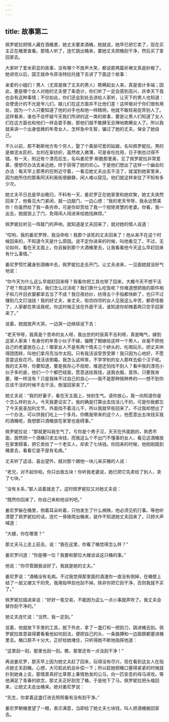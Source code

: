 ```yaml
---
---
---
```

title: 故事第二
---

佩罗妮拉把情人藏在酒桶里，她丈夫要卖酒桶，她就说，她早已把它卖了，现在买主正在桶里查看。那情人听了，连忙跳出桶来，要她丈夫把桶刮干净，然后买了拿回家去。



大家听了爱米莉亚的故事，没有哪个不放声大笑，都说那两篇祈祷文真是妙极了。她讲完以后，国王就命令菲洛特拉托接下去讲了下面这个故事：

亲爱的小姐们！男人（尤其是做了丈夫的男人）欺瞒起女人来，真是诡计多端；因此，要是哪个女人对她的丈夫使了条诡计，你们听了一定会感到高兴，庆幸天下竟也会有这种事情；不仅如此，你们还会到处去讲给人家听，让天下的男人也知道：会使诡计的不光是爷儿们，娘儿们在这方面并不比他们差！这样做对于你们很有用处，因为一个人只要知道了他的对手也和他一样精明，他就不敢轻易捉弄别人了。这样看来，谁也不会怀疑今天我们所讲的这一类的故事，要是让男人们知道了女人们在这方面也和他们一样会耍手腕，那他们就不敢肆无忌惮地欺瞒女人了。所以我就来讲一个出身低微的年青女人，怎样急中生智，骗过了她的丈夫，保全了她自己。

不久以前，那不勒斯地方有个穷人，娶了个美丽可爱的姑娘，名叫佩罗妮拉。男的是做泥水匠的，女的在家纺织，虽然收入微薄，可是省吃俭用，日子倒也过得不错。有一天，附近有个漂亮后生，名叫姜尼罗·斯脆那里奥，见了佩罗妮拉非常爱慕，便想尽办法去亲近她，终于获得了她的欢心。于是他们想出了这样一个幽会的办法：每天早上那男的在附近守着，一看见她丈夫出去干活了，就溜到她家里来，因为她所住的那条阿沃利奥街很僻静，闲人难以窥见。他们就这样来往了不知有多少次。

她丈夫平日总是早出晚归，不料有一天，姜尼罗正在她家里和她欢聚，她丈夫突然回来了，他看见大门紧闭，就一边敲门，一边心想：“我的老天爷呀，我永远赞美你！你虽然给了我一条穷命，可是你却赏给了我一个规矩贤慧的老婆。你看，我一出去，她就锁上了门，免得闲人闯进来给她找麻烦。”

佩罗妮拉听见一阵敲门的声响，就知道是丈夫回来了，就对她的情人说道：

“哎哟，我的姜尼罗呀，我没命啦！我那个该死的丈夫回来了！他从来不在这个时候回来的，不知道今天是什么原因。说不定你进来的时候，叫他看见了。不过，无论如何，看在天主面上，你且躲到那个大酒桶里去，让我看看他今天这么早赶回来有什么事情。”

姜尼罗慌忙藏身到酒桶中去，佩罗妮拉走去开门，让丈夫进来，一见面她就没好气地说：

“你今天为什么这么早就赶回来呀？我看你把工具也带了回来，大概今天不想干活了吧？照这样下去，我们怎么过活呢？我们靠什么吃饭呢？你难道想把我的那件袍子和几件旧衣裳都拿去当了不成？我日夜纺纱，纺得五个手指都快断了，也只不过赚到几文灯油钱！我的好丈夫，亲丈夫，街坊四邻的女人见我这么辛苦，都奇怪极了，人家都在笑话我呢。你这时候正该在外面干活，谁知道你却摊着两只空手回家来了。”

说着，她就放声大哭，一边哭一边继续说下去：

“老天爷呀，我真是个苦命的女人呀，我出世的时辰真不吉利呀，真是晦气，嫁到这家人家来！有身份的年青小伙子不嫁，偏瞎了眼嫁给这样一个男人，丝毫不把他自己的老婆放在心上！哪家女人不是有两个情夫三个姘头的，吃喝玩乐，把丈夫哄得团团转，叫他们拿月亮当作太阳。只有我活该受苦受罪！我只因为心地好，不愿意耍这些花巧，就活该倒霉。我怎么这样笨，不学学别的女人那样去偷个汉子呢。我的丈夫呀，你要知道，要是我存心不规矩，难道还怕找不到人？看中我的漂亮小伙子多的是，他们一个个都巴结我，愿意送给我钱，送我衣服，首饰，只要我肯要，哪一样没有？只是我昧不过自己的良心——我不是那种贱种养的——想不到你应该干活的时候不去干活，倒溜回家来了。”

她丈夫说：“我的好妻子，看在天主面上，快别生气。请你放心，我一向知道你是个怎么样的女人。今天我更证实了。我的确是打算出去找活儿干的，可是你我都忘了今天是圣加利文节，外面找不着活儿干，所以我就早些回来了。不过我却想出了一个办法，可以供我们吃上一个多月。你瞧我带来的这个人，他愿意出五块钱买我的酒桶呢，我想那只酒桶放在家里也是碍事。”

佩罗妮拉说：“那就更叫我生气了。亏你是个男子汉，天天在外面跑的，熟悉市面，居然把一个酒桶只卖五块钱，而我这么个不出门不懂事的女人，看见这酒桶放在家里碍事，把它卖给了一个老实人，却卖了七块钱。你回来的时候，他刚刚跳到桶里去，看看它是不是有毛病。”

丈夫听了这话，喜出望外，就对那个跟他一块儿来买桶的人说：

“老兄，对不起你啦。你只出我五块！你听我老婆说，她已把它先卖给了别人，卖了七块。”

“没有关系，”那人说着就走了。这时佩罗妮拉又对她丈夫说：

“既然你回来了，你自己来和他谈判吧。”

姜尼罗躲在桶里，侧着耳朵听着，只怕发生了什么祸殃，他必须见机行事。等他听清楚了佩罗妮拉的话，连忙一骨碌爬出桶来，装作不知道她丈夫回来了，只顾大声喊道：

“大嫂，你在哪里？”

那丈夫马上走上前去，说：“我在这里，你看了桶觉得怎么样？”

姜尼罗问道：“你是哪一位？我要和那位大嫂谈谈这只桶的事。”

他说：“你尽管跟我谈好了。我就是她的丈夫。”

姜尼罗说：“酒桶没有毛病。不过我觉得那里面的酒渣你一直没有倒掉，在桶壁上结了一层又硬又干的壳，我用指甲刮也刮不掉。除非你把它刮干净，否则我就不买了。”

佩罗妮拉插进来说：“好好一笔交易，不能因为这么一点小事就弄吹了。我丈夫会替你刮干净的。”

她丈夫连忙说：“当然，我一定刮。”

说着，他就放下手里的工具，脱下外衣，拿了一盏灯和一把刮刀，跳进桶去刮。佩罗妮拉故意装得要看看他如何刮法，便把自己的头、一条胳膊和一边肩膀都塞进桶里去。桶口原不十分大，正好给她堵住，只听得她不断地指挥他道：

“这里刮一刮，那里也刮一刮。瞧，那里还有一点没刮干净！”

再说姜尼罗，那天早上因为她丈夫赶了回来，玩得没有尽兴，现在看到这女人在指点她丈夫刮桶，心想，大可趁此机会补偿一下；所以趁她把桶口塞得紧紧的时候就扑到她身上去，那情景真好比草原上春情勃发的公马，向一匹安息的母马进攻。等他满足了青春的欲念，那丈夫正好刮完了桶，于是他下了马，佩罗妮拉把头缩回来，让她丈夫走出桶来。她对姜尼罗说：

“先生，你拿着这盏灯进去照照看有没有刮干净。”

姜尼罗朝桶里望了一眼，表示满意，当即给了她丈夫七块钱，叫人把酒桶搬回家去。